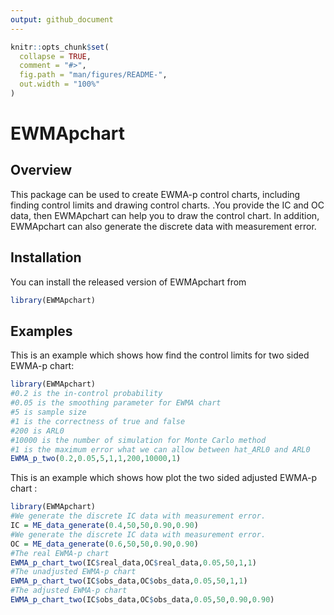 ---
output: github_document
---

<!-- README.md is generated from README.Rmd. Please edit that file -->

```{r, include = FALSE}
knitr::opts_chunk$set(
  collapse = TRUE,
  comment = "#>",
  fig.path = "man/figures/README-",
  out.width = "100%"
)
```

# EWMApchart

<!-- badges: start -->
<!-- badges: end -->

## Overview
This package can be used to create EWMA-p control charts, including finding control limits and drawing control charts. .You provide the IC and OC data, then EWMApchart can help you to draw the control chart. In addition, EWMApchart can also generate the discrete data with measurement error.

## Installation

You can install the released version of EWMApchart from 

``` r
library(EWMApchart)

```

## Examples

This is an example which shows how find the control limits for two sided EWMA-p chart:

```{r controllimit}
library(EWMApchart)
#0.2 is the in-control probability
#0.05 is the smoothing parameter for EWMA chart
#5 is sample size
#1 is the correctness of true and false
#200 is ARL0
#10000 is the number of simulation for Monte Carlo method
#1 is the maximum error what we can allow between hat_ARL0 and ARL0
EWMA_p_two(0.2,0.05,5,1,1,200,10000,1)
```

This is an example which shows how plot the two sided adjusted EWMA-p chart :

```{r plotchart}
library(EWMApchart)
#We generate the discrete IC data with measurement error.
IC = ME_data_generate(0.4,50,50,0.90,0.90)
#We generate the discrete IC data with measurement error.
OC = ME_data_generate(0.6,50,50,0.90,0.90)
#The real EWMA-p chart
EWMA_p_chart_two(IC$real_data,OC$real_data,0.05,50,1,1)
#The unadjusted EWMA-p chart
EWMA_p_chart_two(IC$obs_data,OC$obs_data,0.05,50,1,1)
#The adjusted EWMA-p chart
EWMA_p_chart_two(IC$obs_data,OC$obs_data,0.05,50,0.90,0.90)
```
